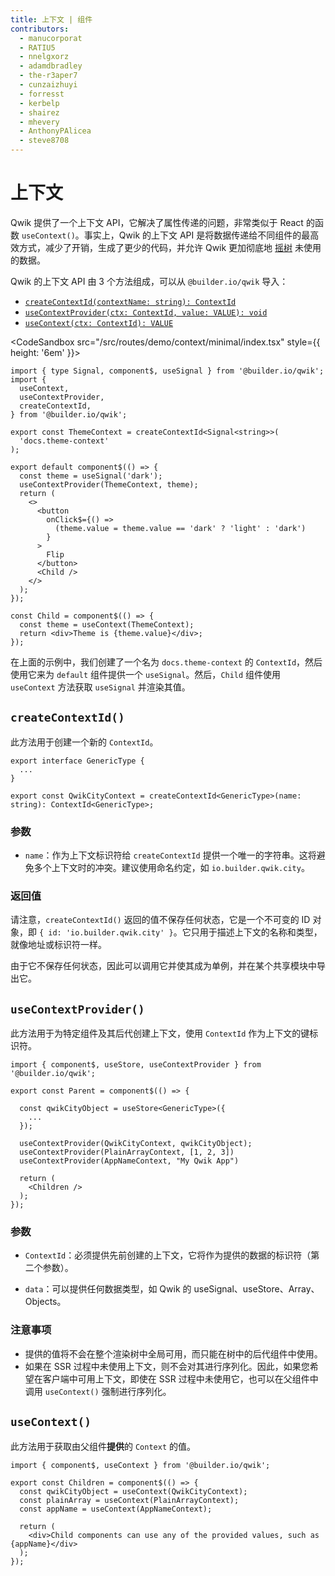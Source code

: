 ```yaml
---
title: 上下文 | 组件
contributors:
  - manucorporat
  - RATIU5
  - nnelgxorz
  - adamdbradley
  - the-r3aper7
  - cunzaizhuyi
  - forresst
  - kerbelp
  - shairez
  - mhevery
  - AnthonyPAlicea
  - steve8708
---
```


# 上下文

Qwik 提供了一个上下文 API，它解决了属性传递的问题，非常类似于 React 的函数 `useContext()`。事实上，Qwik 的上下文 API 是将数据传递给不同组件的最高效方式，减少了开销，生成了更少的代码，并允许 Qwik 更加彻底地 [摇树](https://developer.mozilla.org/en-US/docs/Glossary/Tree_shaking) 未使用的数据。

Qwik 的上下文 API 由 3 个方法组成，可以从 `@builder.io/qwik` 导入：

- [`createContextId(contextName: string): ContextId`](#createcontextid)
- [`useContextProvider(ctx: ContextId, value: VALUE): void`](#usecontextprovider)
- [`useContext(ctx: ContextId): VALUE`](#usecontext)

<CodeSandbox src="/src/routes/demo/context/minimal/index.tsx" style={{ height: '6em' }}>
```tsx /createContextId/#a /useContext/#b /useContextProvider/#c
import { type Signal, component$, useSignal } from '@builder.io/qwik';
import {
  useContext,
  useContextProvider,
  createContextId,
} from '@builder.io/qwik';

export const ThemeContext = createContextId<Signal<string>>(
  'docs.theme-context'
);

export default component$(() => {
  const theme = useSignal('dark');
  useContextProvider(ThemeContext, theme);
  return (
    <>
      <button
        onClick$={() =>
          (theme.value = theme.value == 'dark' ? 'light' : 'dark')
        }
      >
        Flip
      </button>
      <Child />
    </>
  );
});

const Child = component$(() => {
  const theme = useContext(ThemeContext);
  return <div>Theme is {theme.value}</div>;
});
```
</CodeSandbox>


在上面的示例中，我们创建了一个名为 `docs.theme-context` 的 `ContextId`，然后使用它来为 `default` 组件提供一个 `useSignal`。然后，`Child` 组件使用 `useContext` 方法获取 `useSignal` 并渲染其值。

## `createContextId()`

此方法用于创建一个新的 `ContextId`。

```tsx
export interface GenericType {
  ...
}

export const QwikCityContext = createContextId<GenericType>(name: string): ContextId<GenericType>;
```

### 参数

- `name`：作为上下文标识符给 `createContextId` 提供一个唯一的字符串。这将避免多个上下文时的冲突。建议使用命名约定，如 `io.builder.qwik.city`。

### 返回值

请注意，`createContextId()` 返回的值不保存任何状态，它是一个不可变的 ID 对象，即 `{ id: 'io.builder.qwik.city' }`。它只用于描述上下文的名称和类型，就像地址或标识符一样。

由于它不保存任何状态，因此可以调用它并使其成为单例，并在某个共享模块中导出它。

## `useContextProvider()`

此方法用于为特定组件及其后代创建上下文，使用 `ContextId` 作为上下文的键标识符。

```tsx {9, 10, 11} /QwikCityContext/#a /PlainArrayContext/#b /AppNameContext/#c title="src/components/Parent.tsx"
import { component$, useStore, useContextProvider } from '@builder.io/qwik';

export const Parent = component$(() => {

  const qwikCityObject = useStore<GenericType>({
    ...
  });

  useContextProvider(QwikCityContext, qwikCityObject);
  useContextProvider(PlainArrayContext, [1, 2, 3])
  useContextProvider(AppNameContext, "My Qwik App")

  return (
    <Children />
  );
});
```

### 参数

- `ContextId`：必须提供先前创建的上下文，它将作为提供的数据的标识符（第二个参数）。

- `data`：可以提供任何数据类型，如 Qwik 的 useSignal、useStore、Array、Objects。

### 注意事项

- 提供的值将不会在整个渲染树中全局可用，而只能在树中的后代组件中使用。
- 如果在 SSR 过程中未使用上下文，则不会对其进行序列化。因此，如果您希望在客户端中可用上下文，即使在 SSR 过程中未使用它，也可以在父组件中调用 `useContext()` 强制进行序列化。

## `useContext()`

此方法用于获取由父组件**提供**的 `Context` 的值。

```tsx {4,5,6} /useContext/ /QwikCityContext/#a /PlainArrayContext/#b /AppNameContext/#c title="src/components/Children.tsx"
import { component$, useContext } from '@builder.io/qwik';

export const Children = component$(() => {
  const qwikCityObject = useContext(QwikCityContext);
  const plainArray = useContext(PlainArrayContext);
  const appName = useContext(AppNameContext);

  return (
    <div>Child components can use any of the provided values, such as {appName}</div>
  );
});
```
